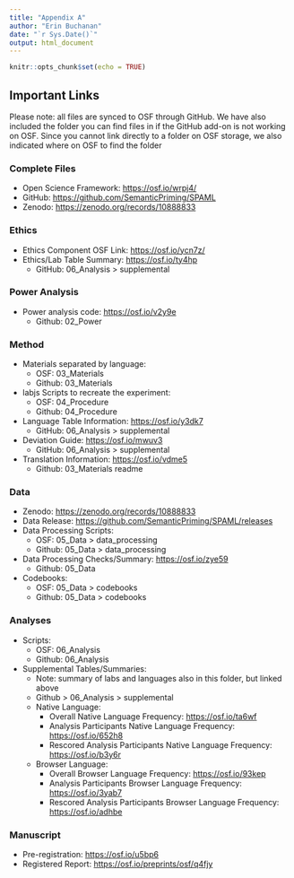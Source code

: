 ```yaml
---
title: "Appendix A"
author: "Erin Buchanan"
date: "`r Sys.Date()`"
output: html_document
---
```


```r
knitr::opts_chunk$set(echo = TRUE)
```

## Important Links

Please note: all files are synced to OSF through GitHub. We have also included the folder you can find files in if the GitHub add-on is not working on OSF. Since you cannot link directly to a folder on OSF storage, we also indicated where on OSF to find the folder

### Complete Files

-   Open Science Framework: <https://osf.io/wrpj4/>
-   GitHub: <https://github.com/SemanticPriming/SPAML>
-   Zenodo: <https://zenodo.org/records/10888833>

### Ethics

-   Ethics Component OSF Link: <https://osf.io/ycn7z/>
-   Ethics/Lab Table Summary: <https://osf.io/ty4hp>
    -   GitHub: 06_Analysis \> supplemental

### Power Analysis

-   Power analysis code: <https://osf.io/v2y9e>
    -   Github: 02_Power

### Method

-   Materials separated by language:
    -   OSF: 03_Materials
    -   Github: 03_Materials
-   labjs Scripts to recreate the experiment:
    -   OSF: 04_Procedure
    -   Github: 04_Procedure
-   Language Table Information: <https://osf.io/y3dk7>
    -   GitHub: 06_Analysis \> supplemental
-   Deviation Guide: <https://osf.io/mwuv3>
    -   GitHub: 06_Analysis \> supplemental
-   Translation Information: <https://osf.io/vdme5>
    -   Github: 03_Materials readme

### Data

-   Zenodo: <https://zenodo.org/records/10888833>
-   Data Release: <https://github.com/SemanticPriming/SPAML/releases>
-   Data Processing Scripts:
    -   OSF: 05_Data \> data_processing
    -   Github: 05_Data \> data_processing
-   Data Processing Checks/Summary: <https://osf.io/zye59>
    -   Github: 05_Data
-   Codebooks:
    -   OSF: 05_Data \> codebooks
    -   Github: 05_Data \> codebooks

### Analyses

-   Scripts:
    -   OSF: 06_Analysis
    -   Github: 06_Analysis
-   Supplemental Tables/Summaries:
    -   Note: summary of labs and languages also in this folder, but linked above
    -   Github \> 06_Analysis \> supplemental
    -   Native Language:
        -   Overall Native Language Frequency: <https://osf.io/ta6wf>
        -   Analysis Participants Native Language Frequency: <https://osf.io/652h8>
        -   Rescored Analysis Participants Native Language Frequency: <https://osf.io/b3y6r>
    -   Browser Language:
        -   Overall Browser Language Frequency: <https://osf.io/93kep>
        -   Analysis Participants Browser Language Frequency: <https://osf.io/3yab7>
        -   Rescored Analysis Participants Browser Language Frequency: <https://osf.io/adhbe>

### Manuscript

-   Pre-registration: <https://osf.io/u5bp6>
-   Registered Report: <https://osf.io/preprints/osf/q4fjy>
